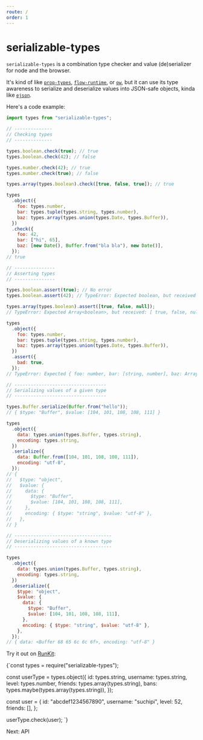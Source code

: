 ```yaml
---
route: /
order: 1
---
```


# serializable-types

`serializable-types` is a combination type checker and value (de)serializer for node and the browser.

It's kind of like [`prop-types`](https://npm.im/prop-types), [`flow-runtime`](https://npm.im/flow-runtime), or [`ow`](https://npm.im/ow), but it can use its type awareness to serialize and deserialize values into JSON-safe objects, kinda like [`ejson`](https://npm.im/ejson).

Here's a code example:

```js
import types from "serializable-types";

// --------------
// Checking types
// --------------

types.boolean.check(true); // true
types.boolean.check(42); // false

types.number.check(42); // true
types.number.check(true); // false

types.array(types.boolean).check([true, false, true]); // true

types
  .object({
    foo: types.number,
    bar: types.tuple(types.string, types.number),
    baz: types.array(types.union(types.Date, types.Buffer)),
  })
  .check({
    foo: 42,
    bar: ["hi", 65],
    baz: [new Date(), Buffer.from("bla bla"), new Date()],
  });
// true

// ---------------
// Asserting types
// ---------------

types.boolean.assert(true); // No error
types.boolean.assert(42); // TypeError: Expected boolean, but received 42​​

types.array(types.boolean).assert([true, false, null]);
// TypeError: ​​Expected Array<boolean>, but received: [ true, false, null ]

types
  .object({
    foo: types.number,
    bar: types.tuple(types.string, types.number),
    baz: types.array(types.union(types.Date, types.Buffer)),
  })
  .assert({
    bad: true,
  });
// TypeError: Expected { foo: number, bar: [string, number], baz: Array<Date | Buffer> }, but received: { "bad" : true }

// ----------------------------------
// Serializing values of a given type
// ----------------------------------

types.Buffer.serialize(Buffer.from("hello"));
// { $type: "Buffer", $value: [104, 101, 108, 108, 111] }

types
  .object({
    data: types.union(types.Buffer, types.string),
    encoding: types.string,
  })
  .serialize({
    data: Buffer.from([104, 101, 108, 108, 111]),
    encoding: "utf-8",
  });
// {
//   $type: "object",
//   $value: {
//     data: {
//       $type: "Buffer",
//       $value: [104, 101, 108, 108, 111],
//     },
//     encoding: { $type: "string", $value: "utf-8" },
//   },
// }

// ------------------------------------
// Deserializing values of a known type
// ------------------------------------

types
  .object({
    data: types.union(types.Buffer, types.string),
    encoding: types.string,
  })
  .deserialize({
    $type: "object",
    $value: {
      data: {
        $type: "Buffer",
        $value: [104, 101, 108, 108, 111],
      },
      encoding: { $type: "string", $value: "utf-8" },
    },
  });
// { data: <Buffer 68 65 6c 6c 6f>, encoding: "utf-8" }
```

Try it out on [RunKit](https://npm.runkit.com/serializable-types):


<RunKit>
{`const types = require("serializable-types");

const userType = types.object({
  id: types.string,
  username: types.string,
  level: types.number,
  friends: types.array(types.string),
  bans: types.maybe(types.array(types.string)),
});

const user = {
  id: "abcdef1234567890",
  username: "suchipi",
  level: 52,
  friends: [],
};

userType.check(user);
`}
</RunKit>


<NextButton href="/api">Next: API</NextButton>
